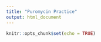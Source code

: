 ```yaml
---
title: "Puromycin Practice"
output: html_document
---
```


```r
knitr::opts_chunk$set(echo = TRUE)
```
